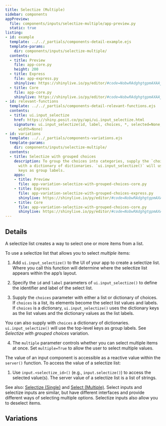 ```yaml
---
title: Selectize (Multiple)
sidebar: components
appPreview:
  file: components/inputs/selectize-multiple/app-preview.py
  static: true
listing:
- id: example
  template: ../../_partials/components-detail-example.ejs
  template-params:
    dir: components/inputs/selectize-multiple/
  contents:
  - title: Preview
    file: app-core.py
    height: 200
  - title: Express
    file: app-express.py
    shinylive: https://shinylive.io/py/editor/#code=NobwRAdghgtgpmAXAAjFADugdOgnmAGlQGMB7CAFzkqVQDMAnUmZAZwAsBLCXLOAD3QM4rVsk4x0pBhXER0AVwpFhEACZwGRBZwA6EfTqzdFFAPqs4AGzjEKnAF5wAFMmQBiZAB4v+t290wSxs7RzhAog9vXwh-ZECAZWtbWVJ0e3IxACNrUgB3RAi3Tx8-fxBAgEYAQUCUQIBhdlJOYjhkGqKqgCE6+LAmlraO3sJ+yoa+xubW9onAgF9Ikpi4mAUre3QbAF4AFQYFOGXo-QBKYtODa4ABVQ0GLCp+Cn0NOmQANygrI+czwqxfzCCgKBixOiBEAmJRYYIpML-BaBfRjMAUXDoBAodECChgBYAXSAA
  - title: Core
    file: app-core.py
    shinylive: https://shinylive.io/py/editor/#code=NobwRAdghgtgpmAXAAjFADugdOgnmAGlQGMB7CAFzkqVQDMAnUmZAZwAsBLCXZTmdKQYVkAQUxEG1ACZwGRAK6cAOhFUZ0AfSXIAvMiU4oAczia6AGyXSAFKuQODnLN3QKKm1nAtxiFTgBecDYOAMTIADwR9o6xymBePn6BcPFEyOFRMbEO8QDK3r4ipOj+5KzIAEbepADuiGlhkdEQOY4g8QCMovEo8QDC7KScxHDI3Y1dAEK9yANDI2OdM4RzYJ39s-PDo+ObYAC+6ZktbQ4wChb+6D66ACoMCnDHzdnIAJQvWa2OhqTubg8VAAHhQ7GAAG5QKypMCfVTvVRIiCyOhsOQQuQ2VzuIj-CiAoheVisTjkd4NH4OAACUhRciwIIob1RyChMJsFLesSkFAUDFadHiIBxFCwiSKKU5B3iyPUmD0YkwNg02k4RIxckREFWYAouHQCBQergoMOAF0gA
- id: relevant-functions
  template: ../../_partials/components-detail-relevant-functions.ejs
  contents:
  - title: ui.input_selectize
    href: https://shiny.posit.co/py/api/ui.input_selectize.html
    signature: ui.input_selectize(id, label, choices, *, selected=None, multiple=False,
      width=None)
- id: variations
  template: ../../_partials/components-variations.ejs
  template-params:
    dir: components/inputs/selectize-multiple/
  contents:
  - title: Selectize with grouped choices
    description: To group the choices into categories, supply the `choices` argument
      with a dictionary of dictionaries. `ui.input_selectize()` will use the top-level
      keys as group labels.
    apps:
    - title: Preview
      file: app-variation-selectize-with-grouped-choices-core.py
    - title: Express
      file: app-variation-selectize-with-grouped-choices-express.py
      shinylive: https://shinylive.io/py/editor/#code=NobwRAdghgtgpmAXAAjFADugdOgnmAGlQGMB7CAFzkqVQDMAnUmZAZwAsBLCXLOAD3QM4rVsk4x0pBhXER0AVwpFhEACZwGRBZwA6EfTqzdFFAPqs4AGzjEKnAF5wAFMmQBiZAB4v+t290wSxs7RzhAog9vXwh-ZECAZWtbWVJ0e3IxACNrUgB3RAi3Tx8-fxBi6LK4gLAARkCUEEC6gEFG+LAAYXZSTmI4ZDailoAhDsCevoGh8cJOuq6J7t7+wcXAgF9Ikpia-0CAJg7msEP22knVmfORs7mUK+nBw7miI6XLlefkQ8-tyqlWL+AFRIFxGAKKz2dA2AC8ABUGAo4DsqhAAJSAmL6fQAAVUGgYWCo-Ao+g0dGQADcoFYUc4MYVgW5hBQFAxYnRAiATEosMEUmFGZtAvp5mAKLh0AgUJKBBQwJsALpAA
    - title: Core
      file: app-variation-selectize-with-grouped-choices-core.py
      shinylive: https://shinylive.io/py/editor/#code=NobwRAdghgtgpmAXAAjFADugdOgnmAGlQGMB7CAFzkqVQDMAnUmZAZwAsBLCXZTmdKQYVkAQUxEG1ACZwGRAK6cAOhFUZ0AfSXIAvMiU4oAczia6AGyXSAFKuQODnLN3QKKm1nAtxiFTgBecDYOAMTIADwR9o6xymBePn6BcPFEyOFRMbEO8QDK3r4ipOj+5KzIAEbepADuiGlhkdEQOY4gTVmtbTnxAIzxKCD9ooPI8QDC7KScxHDIfaOE42B9AEJjk9Oz8+uN-RObYFMzcwuHYAC+6ZktPb1gAExjw09LKFun849LRPGPG1onx2yAB+yeFw+x22Z0eF2unTuPQRGWa2RyMAUFn86B8ugAKgwFHAbmjug4AJSkrqxQykdxuDxUAAeFDsYAAblArKkwFTVBTVEKILI6Gw5By5DZXO4iPSKIyiF5WKxOOQKQ1ycgAAJSEVyLAsijo0XILk8mwa9GxKQUBQMVp0eIgGUULCJIopS2XeLC9SYPRiTA2DTaThKiVyQUQZZgCi4dAIFBxuCsq4AXSAA
---
```


:::{#example}
:::

:::{#relevant-functions}
:::

## Details

A selectize list creates a way to select one or more items from a list.

To use a selectize list that allows you to select <em>multiple</em> items:

  1. Add `ui.input_selectize()` to the UI of your app to create a selectize list. Where you call this function will determine where the selectize list appears within the app's layout.

  2. Specify the `id` and `label` parameters of `ui.input_selectize()` to define the identifier and label of the select list.

  3. Supply the `choices` parameter with either a list or dictionary of choices. If `choices` is a list, its elements become the select list values and labels. If `choices` is a dictionary, `ui.input_selectize()` uses the dictionary keys as the list values and the dictionary values as the list labels.

  You can also supply with `choices` a dictionary of dictionaries. `ui.input_selectize()` will use the top-level keys as group labels. See <em>Selectize with grouped choices</em> variation.

  4. The `multiple` parameter controls whether you can select multiple items at once. Set `multiple=True` to allow the user to select multiple values.

The value of an input component is accessible as a reactive value within the `server()` function. To access the value of a selectize list:

  1. Use `input.<selectize_id>()` (e.g., `input.selectize()`) to access the selected value(s). The server value of a selectize list is a list of strings.

See also: [Selectize (Single)](../selectize-single/index.qmd) and [Select (Multiple)](../select-multiple/index.qmd). Select inputs and selectize inputs are similar, but have different interfaces and provide different ways of selecting multiple options. Selectize inputs also allow you to deselect items.

## Variations

:::{#variations}
:::
